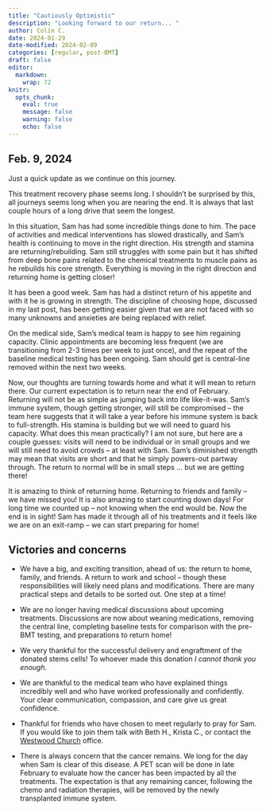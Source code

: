 ```yaml
---
title: "Cautiously Optimistic"
description: "Looking forward to our return... "
author: Colin C.
date: 2024-01-29
date-modified: 2024-02-09
categories: [regular, post-BMT]
draft: false
editor: 
  markdown: 
    wrap: 72
knitr: 
  opts_chunk: 
    eval: true
    message: false
    warning: false
    echo: false
---
```


::: callout-note
# Feb. 9, 2024 

Just a quick update as we continue on this journey.  

This treatment recovery phase seems long.  I shouldn't be surprised by this, all journeys seems long when you are nearing the end.  It is always that last couple hours of a long drive that seem the longest.  

In this situation, Sam has had some incredible things done to him.  The pace of activities and medical interventions has slowed drastically, and Sam's health is continuing to move in the right direction.  His strength and stamina are returning/rebuilding.  Sam still struggles with some pain but it has shifted from deep bone pains related to the chemical treatments to muscle pains as he rebuilds his core strength.  Everything is moving in the right direction and returning home is getting closer!    

:::



It has been a good week. Sam has had a distinct return of his appetite
and with it he is growing in strength. The discipline of choosing hope,
discussed in my last post, has been getting easier given that we are not
faced with so many unknowns and anxieties are being replaced with
relief.

On the medical side, Sam's medical team is happy to see him regaining
capacity. Clinic appointments are becoming less frequent (we are
transitioning from 2-3 times per week to just once), and the repeat of
the baseline medical testing has been ongoing.  Sam should get is central-line removed within the next two weeks.

Now, our thoughts are turning towards home and what it will mean to return
there. Our current expectation is to return near the end of February.
Returning will not be as simple as jumping back into life like-it-was.
Sam's immune system, though getting stronger, will still be
compromised -- the team here suggests that it will take a year
before his immune system is back to full-strength. His stamina is
building but we will need to guard his capacity. What does this mean
practically? I am not sure, but here are a couple guesses:
visits will need to be individual or in small groups and we will still
need to avoid crowds -- at least with Sam. Sam's diminished strength may
mean that visits are short and that he simply powers-out partway
through. The return to normal will be in small steps ... but we are
getting there!

It is amazing to think of returning home. Returning to friends and
family -- we have missed you! It is also amazing to start counting down
days! For long time we counted up -- not knowing when the end would be.
Now the end is in sight! Sam has made it through all of his treatments
and it feels like we are on an exit-ramp -- we can start preparing for
home!


## Victories and concerns

-   We have a big, and exciting transition, ahead of us: the return to
    home, family, and friends. A return to work and school – though these
    responsibilities will likely need plans and modifications. There are
    many practical steps and details to be sorted out. One step at a
    time!

-   We are no longer having medical discussions about upcoming
    treatments. Discussions are now about weaning medications, removing
    the central line, completing baseline tests for comparison with the
    pre-BMT testing, and preparations to return home!

-   We very thankful for the successful delivery and engraftment of the
    donated stems cells! To whoever made this donation *I cannot thank
    you enough*.

-   We are thankful to the medical team who have explained things
    incredibly well and who have worked professionally and confidently.
    Your clear communication, compassion, and care give us great
    confidence.

-   Thankful for friends who have chosen to meet regularly to pray for
    Sam. If you would like to join them talk with Beth H., Krista C., or
    contact the [Westwood Church](https://westwoodchurch.bc.ca) office.

-   There is always concern that the cancer remains. We long for the day
    when Sam is clear of this disease. A PET scan will be done in late
    February to evaluate how the cancer has been impacted by all the
    treatments. The expectation is that any remaining cancer, following
    the chemo and radiation therapies, will be removed by the newly
    transplanted immune system.